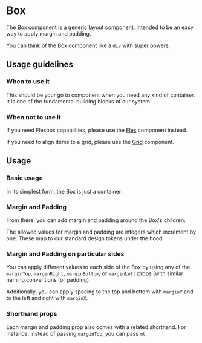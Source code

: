 
<Meta of={BoxStories} />

# Box

The Box component is a generic layout component, intended to be an easy way to apply margin and padding.

You can think of the Box component like a `div` with super powers.

## Usage guidelines

### When to use it

This should be your go to component when you need any kind of container. It is one of the fundamental building blocks of our system.

### When not to use it

If you need Flexbox capabilities, please use the [Flex](../Flex) component instead.

If you need to align items to a grid, please use the [Grid](../Grid) component.

## Usage

### Basic usage

In its simplest form, the Box is just a container:

<Canvas of={BoxStories.Basic} />

### Margin and Padding

From there, you can add margin and padding around the Box's children:

<Canvas of={BoxStories.WithMarginAndPadding} />

The allowed values for margin and padding are integers which increment by one. These map to our standard design tokens under the hood.

### Margin and Padding on particular sides

You can apply different values to each side of the Box by using any of the `marginTop`, `marginRight`, `marginBottom`, or `marginLeft` props (with similar naming conventions for padding).

<Canvas of={BoxStories.SpacingOnIndividualSides} />

Additionally, you can apply spacing to the top and bottom with `marginY` and to the left and right with `marginX`.

<Canvas of={BoxStories.WithXYShorthands} />

### Shorthand props

Each margin and padding prop also comes with a related shorthand. For instance, instead of passing `marginTop`, you can pass `mt`.
